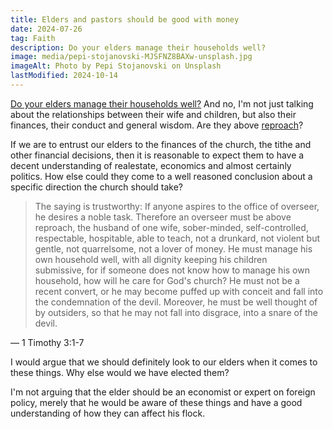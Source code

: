 ```yaml
---
title: Elders and pastors should be good with money
date: 2024-07-26
tag: Faith
description: Do your elders manage their households well?
image: media/pepi-stojanovski-MJSFNZ8BAXw-unsplash.jpg
imageAlt: Photo by Pepi Stojanovski on Unsplash
lastModified: 2024-10-14
---
```

[Do your elders manage their households well?](https://x.com/PerfInjust/status/1814819350768914771) And no, I'm not just talking about the relationships between their wife and children, but also their finances, their conduct and general wisdom. Are they above [reproach](https://www.merriam-webster.com/dictionary/reproach)?

If we are to entrust our elders to the finances of the church, the tithe and other financial decisions, then it is reasonable to expect them to have a decent understanding of realestate, economics and almost certainly politics. How else could they come to a well reasoned conclusion about a specific direction the church should take?

> The saying is trustworthy: If anyone aspires to the office of overseer, he desires a noble task. Therefore an overseer must be above reproach, the husband of one wife, sober-minded, self-controlled, respectable, hospitable, able to teach, not a drunkard, not violent but gentle, not quarrelsome, not a lover of money. He must manage his own household well, with all dignity keeping his children submissive, for if someone does not know how to manage his own household, how will he care for God's church? He must not be a recent convert, or he may become puffed up with conceit and fall into the condemnation of the devil. Moreover, he must be well thought of by outsiders, so that he may not fall into disgrace, into a snare of the devil.

— 1 Timothy 3:1-7

I would argue that we should definitely look to our elders when it comes to these things. Why else would we have elected them?

I'm not arguing that the elder should be an economist or expert on foreign policy, merely that he would be aware of these things and have a good understanding of how they can affect his flock.
